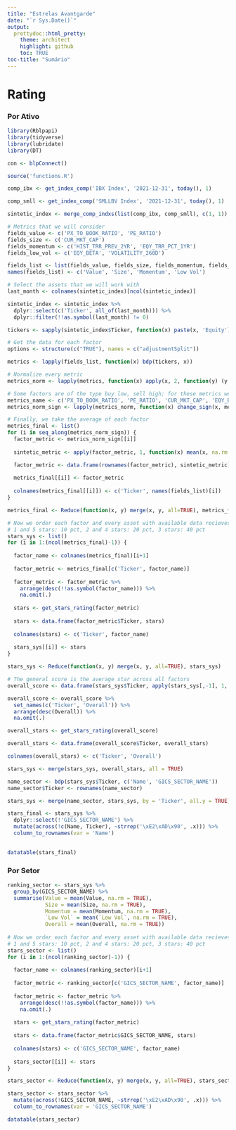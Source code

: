 ```yaml
---
title: "Estrelas Avantgarde"
date: "`r Sys.Date()`"
output:
  prettydoc::html_pretty:
    theme: architect
    highlight: github
    toc: TRUE
toc-title: "Sumário"
---
```


# Rating

### Por Ativo

```r
library(Rblpapi)
library(tidyverse)
library(lubridate)
library(DT)

con <- blpConnect()

source('functions.R')
```

```r
comp_ibx <- get_index_comp('IBX Index', '2021-12-31', today(), 1)

comp_smll <- get_index_comp('SMLLBV Index', '2021-12-31', today(), 1)

sintetic_index <- merge_comp_indxs(list(comp_ibx, comp_smll), c(1, 1))
```

```r
# Metrics that we will consider
fields_value <- c('PX_TO_BOOK_RATIO', 'PE_RATIO')
fields_size <- c('CUR_MKT_CAP')
fields_momentum <- c('HIST_TRR_PREV_2YR', 'EQY_TRR_PCT_1YR')
fields_low_vol <- c('EQY_BETA', 'VOLATILITY_260D')

fields_list <- list(fields_value, fields_size, fields_momentum, fields_low_vol)
names(fields_list) <- c('Value', 'Size', 'Momentum', 'Low Vol')

# Select the assets that we will work with
last_month <- colnames(sintetic_index)[ncol(sintetic_index)]

sintetic_index <- sintetic_index %>% 
  dplyr::select(c('Ticker', all_of(last_month))) %>% 
  dplyr::filter(!!as.symbol(last_month) != 0)

tickers <- sapply(sintetic_index$Ticker, function(x) paste(x, 'Equity'))

# Get the data for each factor
options <- structure(c("TRUE"), names = c("adjustmentSplit"))

metrics <- lapply(fields_list, function(x) bdp(tickers, x))
```

```r
# Normalize every metric
metrics_norm <- lapply(metrics, function(x) apply(x, 2, function(y) (y - mean(y, na.rm = T)) / sd(y, na.rm = T)))

# Some factors are of the type buy low, sell high; for these metrics we need to change the sign
metrics_name <- c('PX_TO_BOOK_RATIO', 'PE_RATIO', 'CUR_MKT_CAP', 'EQY_BETA', 'VOLATILITY_260D')
metrics_norm_sign <- lapply(metrics_norm, function(x) change_sign(x, metrics_name))

# Finally, we take the average of each factor
metrics_final <- list()
for (i in seq_along(metrics_norm_sign)) {
  factor_metric <- metrics_norm_sign[[i]]
  
  sintetic_metric <- apply(factor_metric, 1, function(x) mean(x, na.rm = T))

  factor_metric <- data.frame(rownames(factor_metric), sintetic_metric)
  
  metrics_final[[i]] <- factor_metric
  
  colnames(metrics_final[[i]]) <- c('Ticker', names(fields_list)[i])
}

metrics_final <- Reduce(function(x, y) merge(x, y, all=TRUE), metrics_final)

```

```r
# Now we order each factor and every asset with available data recieves a star
# 1 and 5 stars: 10 pct, 2 and 4 stars: 20 pct, 3 stars: 40 pct
stars_sys <- list()
for (i in 1:(ncol(metrics_final)-1)) {
  
  factor_name <- colnames(metrics_final)[i+1]
  
  factor_metric <- metrics_final[c('Ticker', factor_name)]
  
  factor_metric <- factor_metric %>% 
    arrange(desc(!!as.symbol(factor_name))) %>% 
    na.omit(.)
  
  stars <- get_stars_rating(factor_metric)
  
  stars <- data.frame(factor_metric$Ticker, stars)
  
  colnames(stars) <- c('Ticker', factor_name)
  
  stars_sys[[i]] <- stars
}

stars_sys <- Reduce(function(x, y) merge(x, y, all=TRUE), stars_sys)

# The general score is the average star across all factors
overall_score <- data.frame(stars_sys$Ticker, apply(stars_sys[,-1], 1, mean))

overall_score <- overall_score %>%
  set_names(c('Ticker', 'Overall')) %>% 
  arrange(desc(Overall)) %>% 
  na.omit(.)

overall_stars <- get_stars_rating(overall_score)

overall_stars <- data.frame(overall_score$Ticker, overall_stars)

colnames(overall_stars) <- c('Ticker', 'Overall')

stars_sys <- merge(stars_sys, overall_stars, all = TRUE)

```

```r
name_sector <- bdp(stars_sys$Ticker, c('Name', 'GICS_SECTOR_NAME'))
name_sector$Ticker <- rownames(name_sector)

stars_sys <- merge(name_sector, stars_sys, by = 'Ticker', all.y = TRUE)

stars_final <- stars_sys %>% 
  dplyr::select(!'GICS_SECTOR_NAME') %>% 
  mutate(across(!c(Name, Ticker), ~strrep('\xE2\xAD\x90', .x))) %>% 
  column_to_rownames(var = 'Name')
  

datatable(stars_final)
```

### Por Setor

```r
ranking_sector <- stars_sys %>%
  group_by(GICS_SECTOR_NAME) %>%
  summarise(Value = mean(Value, na.rm = TRUE), 
            Size = mean(Size, na.rm = TRUE), 
            Momentum = mean(Momentum, na.rm = TRUE),
            `Low Vol` = mean(`Low Vol`, na.rm = TRUE), 
            Overall = mean(Overall, na.rm = TRUE)) 
  
# Now we order each factor and every asset with available data recieves a star
# 1 and 5 stars: 10 pct, 2 and 4 stars: 20 pct, 3 stars: 40 pct
stars_sector <- list()
for (i in 1:(ncol(ranking_sector)-1)) {
  
  factor_name <- colnames(ranking_sector)[i+1]
  
  factor_metric <- ranking_sector[c('GICS_SECTOR_NAME', factor_name)]
  
  factor_metric <- factor_metric %>% 
    arrange(desc(!!as.symbol(factor_name))) %>% 
    na.omit(.)
  
  stars <- get_stars_rating(factor_metric)
  
  stars <- data.frame(factor_metric$GICS_SECTOR_NAME, stars)
  
  colnames(stars) <- c('GICS_SECTOR_NAME', factor_name)
  
  stars_sector[[i]] <- stars
}

stars_sector <- Reduce(function(x, y) merge(x, y, all=TRUE), stars_sector)

stars_sector <- stars_sector %>% 
  mutate(across(!GICS_SECTOR_NAME, ~strrep('\xE2\xAD\x90', .x))) %>%
  column_to_rownames(var = 'GICS_SECTOR_NAME')

datatable(stars_sector)
```

